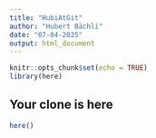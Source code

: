```yaml
---
title: "HubiAtGit"
author: "Hubert Bächli"
date: "07-04-2025"
output: html_document
---
```


```r
knitr::opts_chunk$set(echo = TRUE)
library(here)
```

## Your clone is here

```r
here()
```
